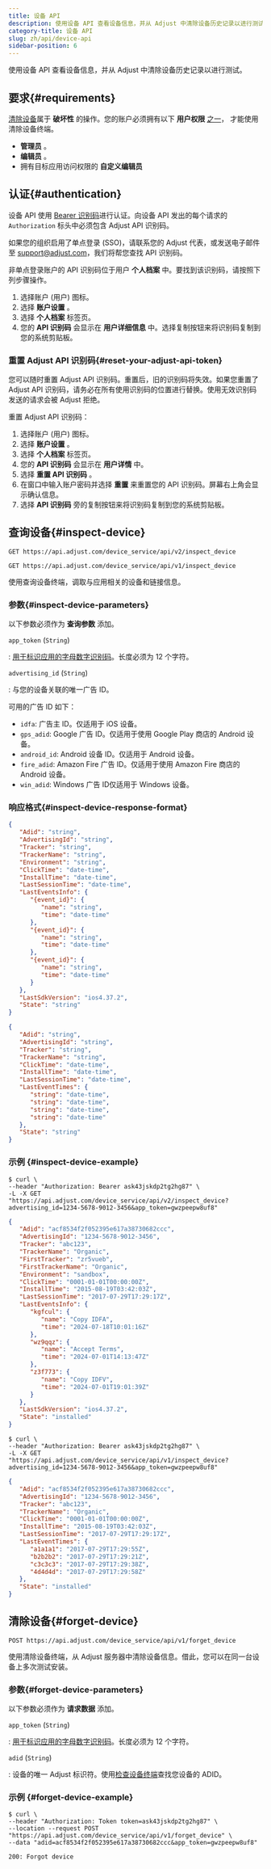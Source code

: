 ```yaml
---
title: 设备 API
description: 使用设备 API 查看设备信息，并从 Adjust 中清除设备历史记录以进行测试。
category-title: 设备 API
slug: zh/api/device-api
sidebar-position: 6
---
```


使用设备 API 查看设备信息，并从 Adjust 中清除设备历史记录以进行测试。

## 要求\{\#requirements\}

[清除设备](#forget-device)属于 **破坏性** 的操作。您的账户必须拥有以下 **用户权限** [之一](https://help.adjust.com/zh/article/users)， 才能使用清除设备终端。

- **管理员** 。
- **编辑员** 。
- 拥有目标应用访问权限的 **自定义编辑员**

## 认证\{\#authentication\}

设备 API 使用 [Bearer 识别码](https://developer.mozilla.org/en-US/docs/Web/HTTP/Authentication)进行认证。向设备 API 发出的每个请求的 `Authorization` 标头中必须包含 Adjust API 识别码。

如果您的组织启用了单点登录 \(SSO\)，请联系您的 Adjust 代表，或发送电子邮件至 [support@adjust.com](mailto:support@adjust.com)，我们将帮您查找 API 识别码。

非单点登录账户的 API 识别码位于用户 **个人档案** 中。要找到该识别码，请按照下列步骤操作。

1. 选择账户 \(用户\) 图标。
2. 选择 **账户设置** 。
3. 选择 **个人档案** 标签页。
4. 您的 **API 识别码** 会显示在 **用户详细信息** 中。选择复制按钮来将识别码复制到您的系统剪贴板。

### 重置 Adjust API 识别码{#reset-your-adjust-api-token}

您可以随时重置 Adjust API 识别码。重置后，旧的识别码将失效。如果您重置了 Adjust API 识别码，请务必在所有使用识别码的位置进行替换。使用无效识别码发送的请求会被 Adjust 拒绝。

重置 Adjust API 识别码：

1. 选择账户 \(用户\) 图标。
2. 选择 **账户设置** 。
3. 选择 **个人档案** 标签页。
4. 您的 **API 识别码** 会显示在 **用户详情** 中。
5. 选择 **重置 API 识别码** 。
6. 在窗口中输入账户密码并选择 **重置** 来重置您的 API 识别码。屏幕右上角会显示确认信息。
7. 选择 **API 识别码** 旁的复制按钮来将识别码复制到您的系统剪贴板。

## 查询设备\{\#inspect\-device\}

<Tabs>
<Tab title="v2" sync="v2"> <CodeBlock title="终端">

```http
GET https://api.adjust.com/device_service/api/v2/inspect_device
```

</CodeBlock>
</Tab> <Tab title="v1" sync="v1">
<CodeBlock title="终端">

```http
GET https://api.adjust.com/device_service/api/v1/inspect_device
```

</CodeBlock>
</Tab> </Tabs>

使用查询设备终端，调取与应用相关的设备和链接信息。

### 参数{#inspect-device-parameters}

以下参数必须作为 **查询参数** 添加。

`app_token` \(`String`\)

: [用于标识应用的字母数字识别码](https://help.adjust.com/zh/article/app-token-and-reporting-currency#view-your-app-details)。长度必须为 12 个字符。

`advertising_id` \(`String`\)

: 与您的设备关联的唯一广告 ID。

可用的广告 ID 如下：

- `idfa`: 广告主 ID。仅适用于 iOS 设备。
- `gps_adid`: Google 广告 ID。仅适用于使用 Google Play 商店的 Android 设备。
- `android_id`: Android 设备 ID。仅适用于 Android 设备。
- `fire_adid`: Amazon Fire 广告 ID。仅适用于使用 Amazon Fire 商店的 Android 设备。
- `win_adid`: Windows 广告 ID仅适用于 Windows 设备。

### 响应格式{#inspect-device-response-format}

<Tabs>
<Tab title="v2" sync="v2">

```json
{
   "Adid": "string",
   "AdvertisingId": "string",
   "Tracker": "string",
   "TrackerName": "string",
   "Environment": "string",
   "ClickTime": "date-time",
   "InstallTime": "date-time",
   "LastSessionTime": "date-time",
   "LastEventsInfo": {
      "{event_id}": {
         "name": "string",
         "time": "date-time"
      },
      "{event_id}": {
         "name": "string",
         "time": "date-time"
      },
      "{event_id}": {
         "name": "string",
         "time": "date-time"
      }
   },
   "LastSdkVersion": "ios4.37.2",
   "State": "string"
}
```

</Tab>
<Tab title="v1" sync="v1">

```json
{
   "Adid": "string",
   "AdvertisingId": "string",
   "Tracker": "string",
   "TrackerName": "string",
   "ClickTime": "date-time",
   "InstallTime": "date-time",
   "LastSessionTime": "date-time",
   "LastEventTimes": {
      "string": "date-time",
      "string": "date-time",
      "string": "date-time",
      "string": "date-time"
   },
   "State": "string"
}
```

</Tab>
</Tabs>

### 示例 {#inspect-device-example}

<Tabs>
<Tab title="v2" sync="v2"> <CodeBlock title="cURL" highlight="advertising_id=1234-5678-9012-3456, app_token=gwzpeepw8uf8">

```console
$ curl \
--header "Authorization: Bearer ask43jskdp2tg2hg87" \
-L -X GET "https://api.adjust.com/device_service/api/v2/inspect_device?advertising_id=1234-5678-9012-3456&app_token=gwzpeepw8uf8"
```

</CodeBlock>
<CodeBlock title="成功响应">

```json
{
   "Adid": "acf8534f2f052395e617a38730682ccc",
   "AdvertisingId": "1234-5678-9012-3456",
   "Tracker": "abc123",
   "TrackerName": "Organic",
   "FirstTracker": "zr5vueb",
   "FirstTrackerName": "Organic",
   "Environment": "sandbox",
   "ClickTime": "0001-01-01T00:00:00Z",
   "InstallTime": "2015-08-19T03:42:03Z",
   "LastSessionTime": "2017-07-29T17:29:17Z",
   "LastEventsInfo": {
      "kgfcul": {
         "name": "Copy IDFA",
         "time": "2024-07-18T10:01:16Z"
      },
      "wz9qqz": {
         "name": "Accept Terms",
         "time": "2024-07-01T14:13:47Z"
      },
      "z3f773": {
         "name": "Copy IDFV",
         "time": "2024-07-01T19:01:39Z"
      }
   },
   "LastSdkVersion": "ios4.37.2",
   "State": "installed"
}
```

</CodeBlock>
</Tab> <Tab title="v1" sync="v1">
<CodeBlock title="cURL" highlight="advertising_id=1234-5678-9012-3456, app_token=gwzpeepw8uf8">

```console
$ curl \
--header "Authorization: Bearer ask43jskdp2tg2hg87" \
-L -X GET "https://api.adjust.com/device_service/api/v1/inspect_device?advertising_id=1234-5678-9012-3456&app_token=gwzpeepw8uf8"
```

</CodeBlock>
<CodeBlock title="成功响应">

```json
{
   "Adid": "acf8534f2f052395e617a38730682ccc",
   "AdvertisingId": "1234-5678-9012-3456",
   "Tracker": "abc123",
   "TrackerName": "Organic",
   "ClickTime": "0001-01-01T00:00:00Z",
   "InstallTime": "2015-08-19T03:42:03Z",
   "LastSessionTime": "2017-07-29T17:29:17Z",
   "LastEventTimes": {
      "a1a1a1": "2017-07-29T17:29:55Z",
      "b2b2b2": "2017-07-29T17:29:21Z",
      "c3c3c3": "2017-07-29T17:29:38Z",
      "4d4d4d": "2017-07-29T17:29:58Z"
   },
   "State": "installed"
}
```

</CodeBlock>
</Tab> </Tabs>

## 清除设备\{\#forget\-device\}

<CodeBlock title="终端" highlight="/forget_device">

```http
POST https://api.adjust.com/device_service/api/v1/forget_device
```

</CodeBlock>

使用清除设备终端，从 Adjust 服务器中清除设备信息。借此，您可以在同一台设备上多次测试安装。

### 参数{#forget-device-parameters}

以下参数必须作为 **请求数据** 添加。

`app_token` \(`String`\)

: [用于标识应用的字母数字识别码](https://help.adjust.com/zh/article/app-token-and-reporting-currency#view-your-app-details)。长度必须为 12 个字符。

`adid` \(`String`\)

: 设备的唯一 Adjust 标识符。使用[检查设备终端](#inspect-device)查找您设备的 ADID。

### 示例 {#forget-device-example}

<CodeBlock title="cURL" highlight="acf8534f2f052395e617a38730682ccc, gwzpeepw8uf8">

```console
$ curl \
--header "Authorization: Token token=ask43jskdp2tg2hg87" \
--location --request POST "https://api.adjust.com/device_service/api/v1/forget_device" \
--data "adid=acf8534f2f052395e617a38730682ccc&app_token=gwzpeepw8uf8"
```

</CodeBlock>
<CodeBlock title="成功响应">

```http
200: Forgot device
```

</CodeBlock>
